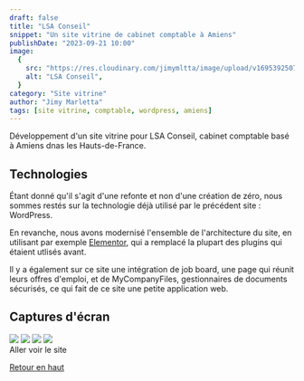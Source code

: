 ```yaml
---
draft: false
title: "LSA Conseil"
snippet: "Un site vitrine de cabinet comptable à Amiens"
publishDate: "2023-09-21 10:00"
image:
  {
    src: "https://res.cloudinary.com/jimymltta/image/upload/v1695392507/LSA%20Conseil/lsaconseil-1_ukvege.png",
    alt: "LSA Conseil",
  }
category: "Site vitrine"
author: "Jimy Marletta"
tags: [site vitrine, comptable, wordpress, amiens]
---
```



Développement d'un site vitrine pour LSA Conseil, cabinet comptable basé à Amiens dnas les Hauts-de-France.

## Technologies

Étant donné qu'il s'agit d'une refonte et non d'une création de zéro, nous sommes restés sur la technologie déjà utilisé par le précédent site : WordPress.

En revanche, nous avons modernisé l'ensemble de l'architecture du site, en utilisant par exemple [Elementor](https://elementor.com), qui a remplacé la plupart des plugins qui étaient utlisés avant.

Il y a également sur ce site une intégration de job board, une page qui réunit leurs offres d'emploi, et de MyCompanyFiles, gestionnaires de documents sécurisés, ce qui fait de ce site une petite application web.

## Captures d'écran

<img src="https://res.cloudinary.com/jimymltta/image/upload/v1695392507/LSA%20Conseil/lsaconseil-1_ukvege.png" />
<img src="https://res.cloudinary.com/jimymltta/image/upload/v1695392504/LSA%20Conseil/lsaconseil-2_xzma8b.png" />
<img src="https://res.cloudinary.com/jimymltta/image/upload/v1695392504/LSA%20Conseil/lsaconseil-3_adt7zu.png" />
<img src="https://res.cloudinary.com/jimymltta/image/upload/v1695392505/LSA%20Conseil/lsaconseil-4_govt5e.png" />

<br />
<div>
  <Link href="https://lsaconseil.fr">Aller voir le site</Link>
</div>

[Retour en haut](#top)
